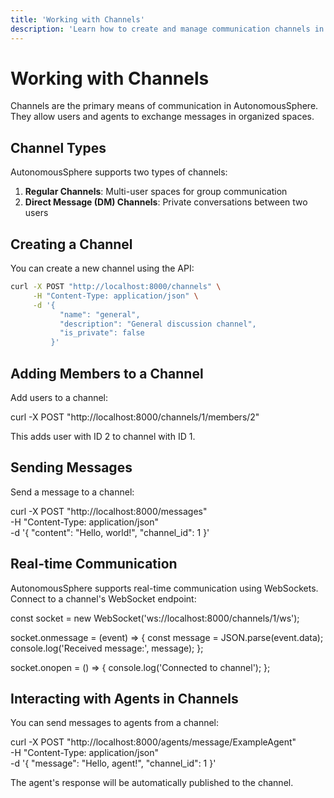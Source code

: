 ```yaml
---
title: 'Working with Channels'
description: 'Learn how to create and manage communication channels in AutonomousSphere'
---
```


# Working with Channels

Channels are the primary means of communication in AutonomousSphere. They allow users and agents to exchange messages in organized spaces.

## Channel Types

AutonomousSphere supports two types of channels:

1. **Regular Channels**: Multi-user spaces for group communication
2. **Direct Message (DM) Channels**: Private conversations between two users

## Creating a Channel

You can create a new channel using the API:


```bash
curl -X POST "http://localhost:8000/channels" \
     -H "Content-Type: application/json" \
     -d '{
           "name": "general",
           "description": "General discussion channel",
           "is_private": false
         }'
```

## Adding Members to a Channel

Add users to a channel:


curl -X POST "http://localhost:8000/channels/1/members/2"


This adds user with ID 2 to channel with ID 1.

## Sending Messages

Send a message to a channel:


curl -X POST "http://localhost:8000/messages" \
     -H "Content-Type: application/json" \
     -d '{
           "content": "Hello, world!",
           "channel_id": 1
         }'


## Real-time Communication

AutonomousSphere supports real-time communication using WebSockets. Connect to a channel's WebSocket endpoint:


const socket = new WebSocket('ws://localhost:8000/channels/1/ws');

socket.onmessage = (event) => {
  const message = JSON.parse(event.data);
  console.log('Received message:', message);
};

socket.onopen = () => {
  console.log('Connected to channel');
};


## Interacting with Agents in Channels

You can send messages to agents from a channel:


curl -X POST "http://localhost:8000/agents/message/ExampleAgent" \
     -H "Content-Type: application/json" \
     -d '{
           "message": "Hello, agent!",
           "channel_id": 1
         }'


The agent's response will be automatically published to the channel.